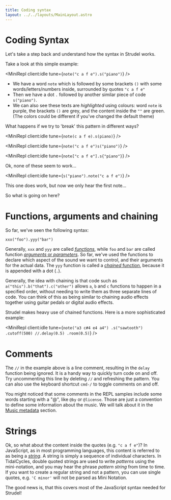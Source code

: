 ```yaml
---
title: Coding syntax
layout: ../../layouts/MainLayout.astro
---
```



# Coding Syntax

Let's take a step back and understand how the syntax in Strudel works.

Take a look at this simple example:

<MiniRepl client:idle tune={`note("c a f e").s("piano")`} />

- We have a word `note` which is followed by some brackets `()` with some words/letters/numbers inside, surrounded by quotes `"c a f e"`
- Then we have a dot `.` followed by another similar piece of code `s("piano")`.
- We can also see these texts are _highlighted_ using colours: word `note` is purple, the brackets `()` are grey, and the content inside the `""` are green. (The colors could be different if you've changed the default theme)

What happens if we try to 'break' this pattern in different ways?

<MiniRepl client:idle tune={`note(c a f e).s(piano)`} />

<MiniRepl client:idle tune={`note("c a f e")s("piano")`} />

<MiniRepl client:idle tune={`note["c a f e"].s{"piano"}`} />

Ok, none of these seem to work...

<MiniRepl client:idle tune={`s("piano").note("c a f e")`} />

This one does work, but now we only hear the first note...

So what is going on here?

# Functions, arguments and chaining

So far, we've seen the following syntax:

```
xxx("foo").yyy("bar")
```

Generally, `xxx` and `yyy` are called [_functions_](<https://en.wikipedia.org/wiki/Function_(computer_programming)>), while `foo` and `bar` are called function [_arguments_ or _parameters_](<https://en.wikipedia.org/wiki/Parameter_(computer_programming)>).
So far, we've used the functions to declare which aspect of the sound we want to control, and their arguments for the actual data.
The `yyy` function is called a [_chained_ function](https://en.wikipedia.org/wiki/Method_chaining), because it is appended with a dot (`.`).

Generally, the idea with chaining is that code such as `a("this").b("that").c("other")` allows `a`, `b` and `c` functions to happen in a specified order, without needing to write them as three separate lines of code.
You can think of this as being similar to chaining audio effects together using guitar pedals or digital audio effects.

Strudel makes heavy use of chained functions. Here is a more sophisticated example:

<MiniRepl
  client:idle
  tune={`note("a3 c#4 e4 a4")
.s("sawtooth")
.cutoff(500)
//.delay(0.5)
.room(0.5)`}
/>

# Comments

The `//` in the example above is a line comment, resulting in the `delay` function being ignored.
It is a handy way to quickly turn code on and off.
Try uncommenting this line by deleting `//` and refreshing the pattern.
You can also use the keyboard shortcut `cmd-/` to toggle comments on and off.

You might noticed that some comments in the REPL samples include some words starting with a "@", like `@by` or `@license`.
Those are just a convention to define some information about the music. We will talk about it in the [Music metadata](/learn/metadata) section.

# Strings

Ok, so what about the content inside the quotes (e.g. `"c a f e"`)?
In JavaScript, as in most programming languages, this content is referred to as being a [_string_](<https://en.wikipedia.org/wiki/String_(computer_science)>).
A string is simply a sequence of individual characters.
In TidalCycles, double quoted strings are used to write _patterns_ using the mini-notation, and you may hear the phrase _pattern string_ from time to time.
If you want to create a regular string and not a pattern, you can use single quotes, e.g. `'C minor'` will not be parsed as Mini Notation.

The good news is, that this covers most of the JavaScript syntax needed for Strudel!

<br />
